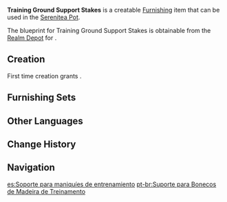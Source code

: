 {{Furnishing Infobox
|id             = 373123
|image          = Item Training Ground Support Stakes.png
|category       = Landscape
|subcategory    = Item
|quality        = 3
|adeptal_energy = 60
|load           = 35
|reduced_load   = 24
|description    = Support stakes often used in training grounds. They can be combined with other such wooden palings to imitate [[Hilichurls|hilichurl]] dwellings and simulate weapons practice, and can even be used individually to hone soldiers' dueling techniques.
|blueprint      = Realm Depot
}}
'''Training Ground Support Stakes''' is a creatable [[Furnishing]] item that can be used in the [[Serenitea Pot]].

The blueprint for Training Ground Support Stakes is obtainable from the [[Realm Depot]] for {{Item|Realm Currency|24|x=160}}.

==Creation==
First time creation grants {{Item|Trust|24|x=60}}.
{{Recipe
|type = Creation
|time = 14h
|Fir Wood = 8
}}

==Furnishing Sets==
{{Craft Usage}}

==Other Languages==
{{Other Languages
|default_hidden = 1
|en      = Training Ground Support Stakes
|zhs     = 练兵场木桩支架
|zhs_rm  = Liànbīngchǎng Mùzhuāng Zhījià
|zht     = 練兵場木樁支架
|zht_rm  = Liànbīngchǎng Mùzhuāng Zhījià
|ja      = 練兵場の木製スタンド
|ja_rm   = Renpeijou no Mokusei Sutando
|ko      = 훈련장 통나무 말뚝
|ko_rm   = Hunryeonjang Tongnamu Malttuk
|es      = Soporte para maniquíes de entrenamiento
|fr      = Support de mannequins d'entraînement
|ru      = Стойка для тренировочных манекенов
|th      = เสาไม้ฝึกทหาร
|th_rm   = 
|vi      = Cột Gỗ Khu Luyện Binh
|de      = Stützpfosten auf dem Übungsplatz
|id      = Kerangka Kayu Latihan
|pt      = Suporte para Bonecos de Madeira de Treinamento
|tr      = Talim Kampı Kazıkları
|it      = Picchetti d'addestramento
}}

==Change History==
{{Change History|2.6}}

==Navigation==
{{Furnishing Navbox|exterior}}

[[es:Soporte para maniquíes de entrenamiento]]
[[pt-br:Suporte para Bonecos de Madeira de Treinamento]]